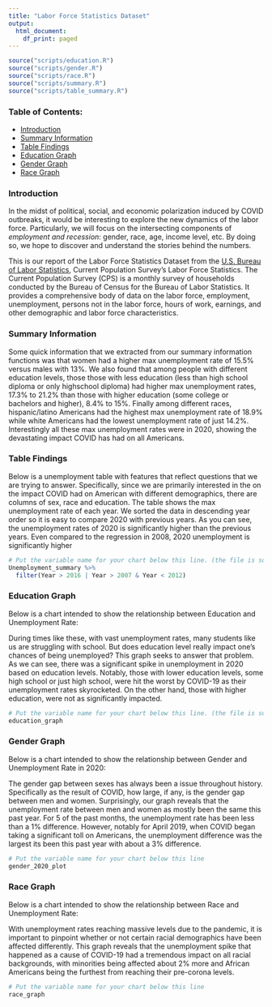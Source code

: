 ```yaml
---
title: "Labor Force Statistics Dataset"
output:
  html_document:
    df_print: paged
---
```

```r
source("scripts/education.R")
source("scripts/gender.R")
source("scripts/race.R")
source("scripts/summary.R")
source("scripts/table_summary.R")
```
### Table of Contents:
- [Introduction](#Introduction)
- [Summary Information](#Summary-Information)
- [Table Findings](#Table-Findings)
- [Education Graph](#Education-Graph)
- [Gender Graph](#Gender-Graph)
- [Race Graph](#Race-Graph)

### Introduction {#Introduction}
In the midst of political, social, and economic polarization induced by COVID outbreaks, it would be interesting to explore the new dynamics of the labor force. Particularly, we will focus on the intersecting components of *employment and recession*: gender, race, age, income level, etc. By doing so, we hope to discover and understand the stories behind the numbers.

This is our report of the Labor Force Statistics Dataset from the [U.S. Bureau of Labor Statistics](https://data.bls.gov/cgi-bin/surveymost?ln), Current Population Survey’s Labor Force Statistics. The Current Population Survey (CPS) is a monthly survey of households conducted by the Bureau of Census for the Bureau of Labor Statistics. It provides a comprehensive body of data on the labor force, employment, unemployment, persons not in the labor force, hours of work, earnings, and other demographic and labor force characteristics.

### Summary Information {#Summary-Information}
Some quick information that we extracted from our summary information functions was that women had a higher max unemployment rate of 15.5% versus males with 13%. We also found that among people with different education levels, those those with less education (less than high school diploma or only highschool diploma) had higher max unemployment rates, 17.3% to 21.2% than those with higher education (some college or bachelors and higher), 8.4% to 15%. Finally among different races, hispanic/latino Americans had the highest max unemployment rate of 18.9% while white Americans had the lowest unemployment rate of just 14.2%. Interestingly all these max unemployment rates were in 2020, showing the devastating impact COVID has had on all Americans. 

### Table Findings {#Table-Findings}
Below is a unemployment table with features that reflect questions that we are trying to answer. Specifically, since we are primarily interested in the on the impact COVID had on American with different demographics, there are columns of sex, race and education. The table shows the max unemployment rate of each year. We sorted the data in descending year order so it is easy to compare 2020 with previous years. As you can see, the unemployment rates of 2020 is significantly higher than the previous years. Even compared to the regression in 2008, 2020 unemployment is significantly higher

```r
# Put the variable name for your chart below this line. (the file is sourced, so just having the variable will display the chart.)
Unemployment_summary %>% 
  filter(Year > 2016 | Year > 2007 & Year < 2012)
```

### Education Graph {#Education-Graph}
Below is a chart intended to show the relationship between Education and Unemployment Rate: 

During times like these, with vast unemployment rates, many students like us are struggling with school. But does education level really impact one's chances of being unemployed? This graph seeks to answer that problem.
As we can see, there was a significant spike in unemployment in 2020 based on education levels. Notably, those with lower education levels, some high school or just high school, were hit the worst by COVID-19 as their unemployment rates skyrocketed. On the other hand, those with higher education, were not as significantly impacted.

```r
# Put the variable name for your chart below this line. (the file is sourced, so just having the variable will display the chart.)
education_graph
```


### Gender Graph {#Gender-Graph}
Below is a chart intended to show the relationship between Gender and Unemployment Rate in 2020: 

The gender gap between sexes has always been a issue throughout history. Specifically as the result of COVID, how large, if any, is the gender gap between men and women. Surprisingly, our graph reveals that the unemployment rate between men and women as mostly been the same this past year. For 5 of the past months, the unemployment rate has been less than a 1% difference. However, notably for April 2019, when COVID began taking a significant toll on Americans, the unemployment difference was the largest its been this past year with about a 3% difference. 

```r
# Put the variable name for your chart below this line 
gender_2020_plot
```


### Race Graph {#Race-Graph}
Below is a chart intended to show the relationship between Race and Unemployment Rate: 

With unemployment rates reaching massive levels due to the pandemic, it is important to pinpoint whether or not certain racial demographics have been affected differently. This graph reveals that the unemployment spike that happened as a cause of COVID-19 had a tremendous impact on all racial backgrounds, with minorities being affected about 2% more and African Americans being the furthest from reaching their pre-corona levels.




```r
# Put the variable name for your chart below this line 
race_graph
```
